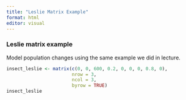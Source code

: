 ```yaml
---
title: "Leslie Matrix Example"
format: html
editor: visual
---
```


### Leslie matrix example

Model population changes using the same example we did in lecture.

```r
insect_leslie <- matrix(c(0, 0, 600, 0.2, 0, 0, 0, 0.8, 0),
                        nrow = 3,
                        ncol = 3,
                        byrow = TRUE)
insect_leslie
```
